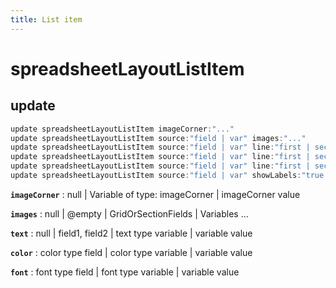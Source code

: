 ```yaml
---
title: List item
---
```


# spreadsheetLayoutListItem

## update

```js filename="Terminal" copy
update spreadsheetLayoutListItem imageCorner:"..."
update spreadsheetLayoutListItem source:"field | var" images:"..."
update spreadsheetLayoutListItem source:"field | var" line:"first | second | third | fourth | fifth" segment:"first | middle | caption" text:"..."
update spreadsheetLayoutListItem source:"field | var" line:"first | second | third | fourth | fifth" segment:"first | middle | caption" color:"..."
update spreadsheetLayoutListItem source:"field | var" line:"first | second | third | fourth | fifth" segment:"first | middle | caption" font:"..."
update spreadsheetLayoutListItem source:"field | var" showLabels:"true | false | yes | no"
```

**`imageCorner`**
 : null | Variable of type: imageCorner | imageCorner value

**`images`**
 : null | @empty | GridOrSectionFields | Variables ...

**`text`**
 : null | field1, field2 | text type variable | variable value

**`color`**
 : color type field | color type variable | variable value

**`font`**
 : font type field | font type variable | variable value


